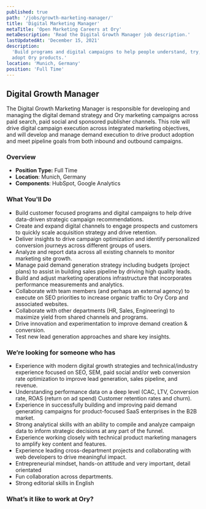```yaml
---
published: true
path: '/jobs/growth-marketing-manager/'
title: 'Digital Marketing Manager'
metaTitle: 'Open Marketing Careers at Ory'
metaDescription: 'Read the Digital Growth Manager job description.'
lastUpdatedAt: 'December 15, 2021'
description:
  'Build programs and digital campaigns to help people understand, try, and
  adopt Ory products.'
location: 'Munich, Germany'
position: 'Full Time'
---
```



## Digital Growth Manager

<About />

The Digital Growth Marketing Manager is responsible for developing and managing
the digital demand strategy and Ory marketing campaigns across paid search, paid
social and sponsored publisher channels. This role will drive digital campaign
execution across integrated marketing objectives, and will develop and manage
demand execution to drive product adoption and meet pipeline goals from both
inbound and outbound campaigns.

### Overview

- **Position Type:** Full Time
- **Location**: Munich, Germany
- **Components**: HubSpot, Google Analytics

### What You'll Do

- Build customer focused programs and digital campaigns to help drive
  data-driven strategic campaign recommendations.
- Create and expand digital channels to engage prospects and customers to
  quickly scale acquisition strategy and drive retention.
- Deliver insights to drive campaign optimization and identify personalized
  conversion journeys across different groups of users.
- Analyze and report data across all existing channels to monitor marketing site
  growth.
- Manage paid demand generation strategy including budgets (project plans) to
  assist in building sales pipeline by driving high quality leads.
- Build and adjust marketing operations infrastructure that incorporates
  performance measurements and analytics.
- Collaborate with team members (and perhaps an external agency) to execute on
  SEO priorities to increase organic traffic to Ory Corp and associated
  websites.
- Collaborate with other departments (HR, Sales, Engineering) to maximize yield
  from shared channels and programs.
- Drive innovation and experimentation to improve demand creation & conversion.
- Test new lead generation approaches and share key insights.

### We’re looking for someone who has

- Experience with modern digital growth strategies and technical/industry
  experience focused on SEO, SEM, paid social and/or web conversion rate
  optimization to improve lead generation, sales pipeline, and revenue.
- Understanding performance data on a deep level (CAC, LTV, Conversion rate,
  ROAS (return on ad spend) Customer retention rates and churn).
- Experience in successfully building and improving paid demand generating
  campaigns for product-focused SaaS enterprises in the B2B market.
- Strong analytical skills with an ability to compile and analyze campaign data
  to inform strategic decisions at any part of the funnel.
- Experience working closely with technical product marketing managers to
  amplify key content and features.
- Experience leading cross-department projects and collaborating with web
  developers to drive meaningful impact.
- Entrepreneurial mindset, hands-on attitude and very important, detail
  orientated
- Fun collaboration across departments.
- Strong editorial skills in English

### What’s it like to work at Ory?

<WorkAtOry />
